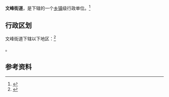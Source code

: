 {{中国乡级行政区|32/09/02/002/000}}

'''文峰街道'''，是{{PRC admin/fullname|32/09/02/002/000|3}}下辖的一个[[乡镇|乡镇]]级行政单位。<ref>{{PRC admin/ref sgc|{{PRC admin/parent|32/09/02/002/000}}}}</ref>

== 行政区划 ==

文峰街道下辖以下地区：<ref>{{PRC admin/ref sgc|32/09/02/002/000}}</ref>

{{PRC admin/children|32/09/02/002/000}}。

== 参考资料 ==

{{reflist}}

{{行政区划小作品}}
{{PRC admin/navcat|32/09/02/002/000}}
